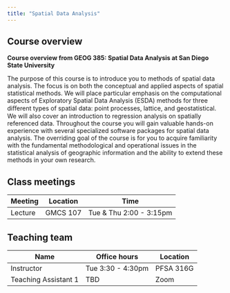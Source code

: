 ```yaml
---
title: "Spatial Data Analysis"
---
```


## Course overview

**Course overview from GEOG 385: Spatial Data Analysis at San Diego State University**


The purpose of this course is to introduce you to methods of spatial
data analysis. The focus is on both the conceptual and applied aspects
of spatial statistical methods. We will place particular emphasis on
the computational aspects of Exploratory Spatial Data Analysis (ESDA)
methods for three diﬀerent types of spatial data: point processes,
lattice, and geostatistical. We will also cover an introduction to
regression analysis on spatially referenced data. Throughout the
course you will gain valuable hands-on experience with several
specialized software packages for spatial data analysis. The
overriding goal of the course is for you to acquire familiarity with
the fundamental methodological and operational issues in the
statistical analysis of geographic information and the ability to
extend these methods in your own research.

## Class meetings

| Meeting | Location | Time                   |
|---------|----------|------------------------|
| Lecture | GMCS 107 | Tue & Thu 2:00 - 3:15pm |

## Teaching team 

| Name                 | Office hours   | Location   |
|----------------------|----------------|------------|
| Instructor           | Tue 3:30 - 4:30pm    | PFSA 316G |
| Teaching Assistant 1 | TBD    | Zoom       |
